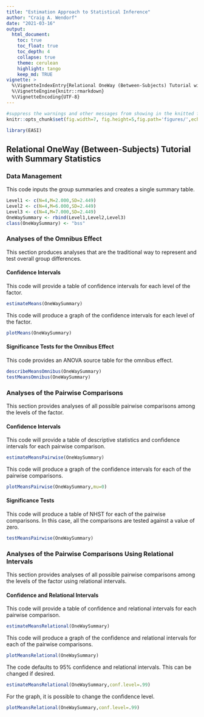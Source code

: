 ```yaml
---
title: "Estimation Approach to Statistical Inference"
author: "Craig A. Wendorf"
date: "2021-03-16"
output:
  html_document:
    toc: true
    toc_float: true
    toc_depth: 4
    collapse: true
    theme: cerulean
    highlight: tango
    keep_md: TRUE
vignette: >
  %\VignetteIndexEntry{Relational OneWay (Between-Subjects) Tutorial with Summary Statistics}
  %\VignetteEngine{knitr::rmarkdown}
  %\VignetteEncoding{UTF-8}
---
```


```r
#suppress the warnings and other messages from showing in the knitted file.
knitr::opts_chunk$set(fig.width=7, fig.height=5,fig.path='figures/',echo=TRUE,warning=FALSE,message=FALSE)
```

```r
library(EASI)
```

## Relational OneWay (Between-Subjects) Tutorial with Summary Statistics

### Data Management

This code inputs the group summaries and creates a single summary table.
```r
Level1 <- c(N=4,M=2.000,SD=2.449)
Level2 <- c(N=4,M=6.000,SD=2.449)
Level3 <- c(N=4,M=7.000,SD=2.449)
OneWaySummary <- rbind(Level1,Level2,Level3)
class(OneWaySummary) <- "bss"
```

### Analyses of the Omnibus Effect

This section produces analyses that are the traditional way to represent and test overall group differences.

#### Confidence Intervals

This code will provide a table of confidence intervals for each level of the factor.
```r
estimateMeans(OneWaySummary)
```

This code will produce a graph of the confidence intervals for each level of the factor.
```r
plotMeans(OneWaySummary)
```

#### Significance Tests for the Omnibus Effect

This code provides an ANOVA source table for the omnibus effect.
```r
describeMeansOmnibus(OneWaySummary)
testMeansOmnibus(OneWaySummary)
```

### Analyses of the Pairwise Comparisons

This section provides analyses of all possible pairwise comparisons among the levels of the factor.

#### Confidence Intervals

This code will provide a table of descriptive statistics and confidence intervals for each pairwise comparison.

```r
estimateMeansPairwise(OneWaySummary)
```

This code will produce a graph of the confidence intervals for each of the pairwise comparisons.
```r
plotMeansPairwise(OneWaySummary,mu=0)
```

#### Significance Tests

This code will produce a table of NHST for each of the pairwise comparisons. In this case, all the comparisons are tested against a value of zero.
```r
testMeansPairwise(OneWaySummary)
```

### Analyses of the Pairwise Comparisons Using Relational Intervals

This section provides analyses of all possible pairwise comparisons among the levels of the factor using relational intervals.

#### Confidence and Relational Intervals

This code will provide a table of confidence and relational intervals for each pairwise comparison.
```r
estimateMeansRelational(OneWaySummary)
```

This code will produce a graph of the confidence and relational intervals for each of the pairwise comparisons.
```r
plotMeansRelational(OneWaySummary)
```

The code defaults to 95% confidence and relational intervals. This can be changed if desired.
```r
estimateMeansRelational(OneWaySummary,conf.level=.99)
```

For the graph, it is possible to change the confidence level.
```r
plotMeansRelational(OneWaySummary,conf.level=.99)
```
